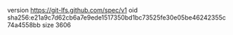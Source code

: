 version https://git-lfs.github.com/spec/v1
oid sha256:e21a9c7d62cb6a7e9ede1517350bd1bc73525fe30e05be46242355c74a4558bb
size 3606
